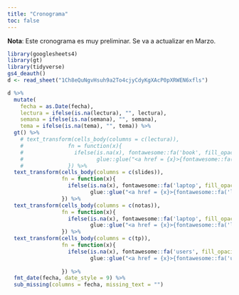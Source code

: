 ```yaml
---
title: "Cronograma"
toc: false
---
```


**Nota**: Este cronograma es muy preliminar. Se va a actualizar en Marzo.

```r
library(googlesheets4)
library(gt)
library(tidyverse)
gs4_deauth()
d <- read_sheet("1Ch8eQuNgvHsuh9a2To4cjyCdyKgXAcP0pXRWEN6xfls")
```

```r
d %>% 
  mutate(
    fecha = as.Date(fecha),
    lectura = ifelse(is.na(lectura), "", lectura),
    semana = ifelse(is.na(semana), "", semana),
    tema = ifelse(is.na(tema), "", tema)) %>%
  gt() %>%
    # text_transform(cells_body(columns = c(lectura)),
    #              fn = function(x){
    #                ifelse(is.na(x), fontawesome::fa('book', fill_opacity = 0.1), 
    #                       glue::glue("<a href = {x}>{fontawesome::fa('book')}</a>"))
    #              }) %>%
  text_transform(cells_body(columns = c(slides)),
                 fn = function(x){
                   ifelse(is.na(x), fontawesome::fa('laptop', fill_opacity = 0.1), 
                          glue::glue("<a href = {x}>{fontawesome::fa('laptop')}</a>"))
                 }) %>%
  text_transform(cells_body(columns = c(notas)),
                 fn = function(x){
                   ifelse(is.na(x), fontawesome::fa('laptop', fill_opacity = 0.1), 
                          glue::glue("<a href = {x}>{fontawesome::fa('laptop')}</a>"))
                 }) %>%
  text_transform(cells_body(columns = c(tp)),
                 fn = function(x){
                   ifelse(is.na(x), fontawesome::fa('users', fill_opacity = 0.1),
                          glue::glue("<a href = {x}>{fontawesome::fa('users')}</a>"))
                   
                 }) %>%
  fmt_date(fecha, date_style = 9) %>%
  sub_missing(columns = fecha, missing_text = "")
```
